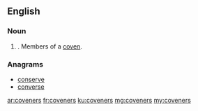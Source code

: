 ==English==

===Noun===
{{head|en|noun plural form}}

# {{plural of|covener|lang=en}}. Members of a [[coven]].

===Anagrams===
* [[conserve#English|conserve]]
* [[converse#English|converse]]

[[ar:coveners]]
[[fr:coveners]]
[[ku:coveners]]
[[mg:coveners]]
[[my:coveners]]